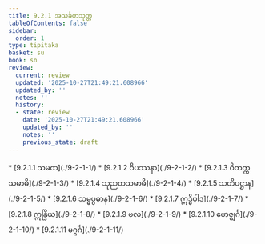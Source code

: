 ```yaml
---
title: 9.2.1 အသင်္ခတသုတ္တ
tableOfContents: false
sidebar:
  order: 1
type: tipitaka
basket: su
book: sn
review:
  current: review
  updated: '2025-10-27T21:49:21.608966'
  updated_by: ''
  notes: ''
  history:
  - state: review
    date: '2025-10-27T21:49:21.608966'
    updated_by: ''
    notes: ''
    previous_state: draft
---
```



<ReviewStatus review={frontmatter.review} showDetails={true} />

<HypothesisAnnotation frontmatter={frontmatter} />

<DynamicBreadcrumb />



<TableOfContents book="sn" section="9.2.1">
* [9.2.1.1 သမထ](./9-2-1-1/)
* [9.2.1.2 ဝိပဿနာ](./9-2-1-2/)
* [9.2.1.3 ဝိတက္ကသမာဓိ](./9-2-1-3/)
* [9.2.1.4 သုညတသမာဓိ](./9-2-1-4/)
* [9.2.1.5 သတိပဋ္ဌာန](./9-2-1-5/)
* [9.2.1.6 သမ္မပ္ပဓာန](./9-2-1-6/)
* [9.2.1.7 ဣဒ္ဓိပါဒ](./9-2-1-7/)
* [9.2.1.8 ဣန္ဒြိယ](./9-2-1-8/)
* [9.2.1.9 ဗလ](./9-2-1-9/)
* [9.2.1.10 ဗောဇ္ဈင်္ဂ](./9-2-1-10/)
* [9.2.1.11 မဂ္ဂင်္ဂ](./9-2-1-11/)
</TableOfContents>